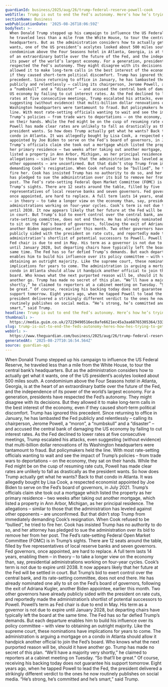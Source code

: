 ```yaml
---
guardianId: business/2025/aug/26/trump-federal-reserve-powell-cook
webTitle: Trump is out to end the Fed’s autonomy. Here’s how he’s trying to get his way
sectionName: Business
webPublicationDate: '2025-08-26T18:06:59Z'
bodyText: >-
  When Donald Trump stepped up his campaign to influence the US Federal Reserve,
  he traveled less than a mile from the White House, to tour the central bank’s
  headquarters. But as the administration considers how to actually get what it
  wants, one of the US president’s acolytes looked about 500 miles south. A
  condominium above the Four Seasons hotel in Atlanta, Georgia, is at the heart
  of an extraordinary battle over the future of the Fed, and the independence of
  its power of the world’s largest economy. For a generation, presidents have
  respected the Fed’s autonomy. They might disagree with its decisions. But they
  allowed it to make long-term calls in the best interest of the economy, even
  if they caused short-term political discomfort. Trump has ignored this
  precedent. Since returning to office in January, he has lambasted the Fed
  publicly and relentlessly – calling its chairperson, Jerome Powell, a “moron”,
  a “numbskull” and a “disaster” – and accused the central bank of damaging the
  US economy by failing to cut interest rates. As the Fed declined to lower
  rates at five consecutive meetings, Trump escalated his attacks, even
  suggesting (without evidence) that multi-billion dollar renovations of its
  Washington headquarters were tantamount to fraud. But policymakers held the
  line. With most rate-setting officials wanting to wait and see the impact of
  Trump’s policies – from trade wars to deportations – on the economy, they sat
  on their hands. While the Fed might be on the cusp of resuming rate cuts,
  Powell has made clear rates are unlikely to fall as drastically as the
  president wants. So how does Trump actually get what he wants? Back to that
  condo in Atlanta. It was allegedly bought by Lisa Cook, a respected economist
  appointed by Joe Biden to serve on the Fed’s board of governors, in July 2021.
  Trump’s officials claim she took out a mortgage which listed the property as
  her primary residence – two weeks after taking out another mortgage, which
  listed a property in Ann Arbor, Michigan, as her principal residence. The
  allegations – similar to those that the administration has leveled against
  other opponents – are unconfirmed. But that didn’t stop Trump from immediately
  demanding Cook’s resignation. When Cook refused to be “bullied”, he tried to
  fire her. Cook has insisted Trump has no authority to do so, and her attorney
  has pledged to sue the administration over its bid to remove her from her
  post. The Fed’s rate-setting Federal Open Market Committee (FOMC) is in
  Trump’s sights. There are 12 seats around the table, filled by five
  representatives of local reserve banks and seven governors. Fed governors,
  once appointed, are hard to replace. A full term lasts 14 years, enabling them
  – in theory – to take a longer view on the economy than, say, presidential
  administrations working on four-year cycles. Cook’s term is not due to expire
  until 2038. It now appears likely that her future at the Fed will be settled
  in court. But Trump’s bid to exert control over the central bank, and its
  rate-setting committee, does not end there. He has already nominated one ally
  to sit on the Fed’s board of governors, following the exit of Adriana Kugler,
  another Biden appointee, earlier this month. Two other governors have already
  publicly sided with the president on rate cuts, and reportedly made the
  administration’s shortlist of potential successors to Powell. Powell’s term as
  Fed chair is due to end in May. His term as a governor is not due to expire
  until January 2028, but departing chairs have typically left the board at the
  same time. The Fed has so far defied Trump’s demands. But each departure
  enables him to build his influence over its policy committee – with view to
  obtaining an outright majority. Like the supreme court, these nominations have
  implications for years to come. The administration is arguing a mortgage on a
  condo in Atlanta should allow it handpick another official to join the Fed’s
  board. Who knows what the next purported reason will be, should it have
  another go. Trump has made no secret of this plan. “We’ll have a majority very
  shortly,” he claimed to reporters at a cabinet meeting on Tuesday. “So that’ll
  be great.” Of course, receiving his backing today does not guarantee his
  support tomorrow. Eight years ago, when he tapped Powell to lead the Fed, the
  president delivered a strikingly different verdict to the ones he now
  routinely publishes on social media. “He’s strong, he’s committed and he’s
  smart,” said Trump.
headline: Trump is out to end the Fed’s autonomy. Here’s how he’s trying to get his way
thumbnail: >-
  https://media.guim.co.uk/27229490516ec8afe6621ec45a3aa68765305364/333_0_3333_2667/500.jpg
slug: trump-is-out-to-end-the-feds-autonomy-heres-how-hes-trying-to-get-his-way
webUrl: >-
  https://www.theguardian.com/business/2025/aug/26/trump-federal-reserve-powell-cook
generatedAt: '2025-08-27T10:16:54.564Z'
source: guardian-api
---
```

When Donald Trump stepped up his campaign to influence the US Federal Reserve, he traveled less than a mile from the White House, to tour the central bank’s headquarters. But as the administration considers how to actually get what it wants, one of the US president’s acolytes looked about 500 miles south. A condominium above the Four Seasons hotel in Atlanta, Georgia, is at the heart of an extraordinary battle over the future of the Fed, and the independence of its power of the world’s largest economy. For a generation, presidents have respected the Fed’s autonomy. They might disagree with its decisions. But they allowed it to make long-term calls in the best interest of the economy, even if they caused short-term political discomfort. Trump has ignored this precedent. Since returning to office in January, he has lambasted the Fed publicly and relentlessly – calling its chairperson, Jerome Powell, a “moron”, a “numbskull” and a “disaster” – and accused the central bank of damaging the US economy by failing to cut interest rates. As the Fed declined to lower rates at five consecutive meetings, Trump escalated his attacks, even suggesting (without evidence) that multi-billion dollar renovations of its Washington headquarters were tantamount to fraud. But policymakers held the line. With most rate-setting officials wanting to wait and see the impact of Trump’s policies – from trade wars to deportations – on the economy, they sat on their hands. While the Fed might be on the cusp of resuming rate cuts, Powell has made clear rates are unlikely to fall as drastically as the president wants. So how does Trump actually get what he wants? Back to that condo in Atlanta. It was allegedly bought by Lisa Cook, a respected economist appointed by Joe Biden to serve on the Fed’s board of governors, in July 2021. Trump’s officials claim she took out a mortgage which listed the property as her primary residence – two weeks after taking out another mortgage, which listed a property in Ann Arbor, Michigan, as her principal residence. The allegations – similar to those that the administration has leveled against other opponents – are unconfirmed. But that didn’t stop Trump from immediately demanding Cook’s resignation. When Cook refused to be “bullied”, he tried to fire her. Cook has insisted Trump has no authority to do so, and her attorney has pledged to sue the administration over its bid to remove her from her post. The Fed’s rate-setting Federal Open Market Committee (FOMC) is in Trump’s sights. There are 12 seats around the table, filled by five representatives of local reserve banks and seven governors. Fed governors, once appointed, are hard to replace. A full term lasts 14 years, enabling them – in theory – to take a longer view on the economy than, say, presidential administrations working on four-year cycles. Cook’s term is not due to expire until 2038. It now appears likely that her future at the Fed will be settled in court. But Trump’s bid to exert control over the central bank, and its rate-setting committee, does not end there. He has already nominated one ally to sit on the Fed’s board of governors, following the exit of Adriana Kugler, another Biden appointee, earlier this month. Two other governors have already publicly sided with the president on rate cuts, and reportedly made the administration’s shortlist of potential successors to Powell. Powell’s term as Fed chair is due to end in May. His term as a governor is not due to expire until January 2028, but departing chairs have typically left the board at the same time. The Fed has so far defied Trump’s demands. But each departure enables him to build his influence over its policy committee – with view to obtaining an outright majority. Like the supreme court, these nominations have implications for years to come. The administration is arguing a mortgage on a condo in Atlanta should allow it handpick another official to join the Fed’s board. Who knows what the next purported reason will be, should it have another go. Trump has made no secret of this plan. “We’ll have a majority very shortly,” he claimed to reporters at a cabinet meeting on Tuesday. “So that’ll be great.” Of course, receiving his backing today does not guarantee his support tomorrow. Eight years ago, when he tapped Powell to lead the Fed, the president delivered a strikingly different verdict to the ones he now routinely publishes on social media. “He’s strong, he’s committed and he’s smart,” said Trump.
